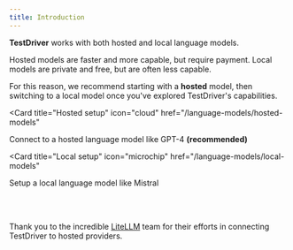 ```yaml
---
title: Introduction
---
```


**TestDriver** works with both hosted and local language models.

Hosted models are faster and more capable, but require payment. Local models are private and free, but are often less capable.

For this reason, we recommend starting with a **hosted** model, then switching to a local model once you've explored TestDriver's capabilities.

<CardGroup>

<Card
  title="Hosted setup"
  icon="cloud"
  href="/language-models/hosted-models"
>
  Connect to a hosted language model like GPT-4 **(recommended)**
</Card>

<Card
  title="Local setup"
  icon="microchip"
  href="/language-models/local-models"
>
  Setup a local language model like Mistral
</Card>

</CardGroup>

<br/>
<br/>

<span class="opacity-50">Thank you to the incredible [LiteLLM](https://litellm.ai/) team for their efforts in connecting TestDriver to hosted providers.</span>
